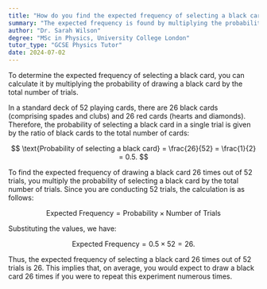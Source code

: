 ```yaml
---
title: "How do you find the expected frequency of selecting a black card 26 times out of 52 trials?"
summary: "The expected frequency is found by multiplying the probability of selecting a black card by the number of trials."
author: "Dr. Sarah Wilson"
degree: "MSc in Physics, University College London"
tutor_type: "GCSE Physics Tutor"
date: 2024-07-02
---
```


To determine the expected frequency of selecting a black card, you can calculate it by multiplying the probability of drawing a black card by the total number of trials.

In a standard deck of 52 playing cards, there are 26 black cards (comprising spades and clubs) and 26 red cards (hearts and diamonds). Therefore, the probability of selecting a black card in a single trial is given by the ratio of black cards to the total number of cards:

$$
\text{Probability of selecting a black card} = \frac{26}{52} = \frac{1}{2} = 0.5.
$$

To find the expected frequency of drawing a black card 26 times out of 52 trials, you multiply the probability of selecting a black card by the total number of trials. Since you are conducting 52 trials, the calculation is as follows:

$$
\text{Expected Frequency} = \text{Probability} \times \text{Number of Trials}
$$

Substituting the values, we have:

$$
\text{Expected Frequency} = 0.5 \times 52 = 26.
$$

Thus, the expected frequency of selecting a black card 26 times out of 52 trials is $26$. This implies that, on average, you would expect to draw a black card $26$ times if you were to repeat this experiment numerous times.
    